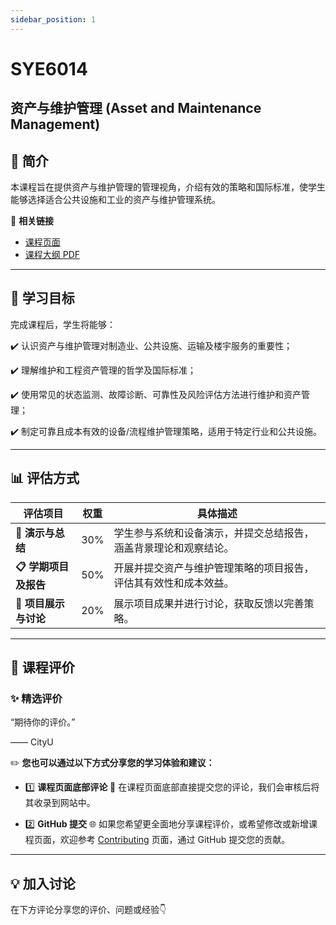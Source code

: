 ```yaml
---
sidebar_position: 1
---
```


# SYE6014
## 资产与维护管理 (Asset and Maintenance Management)

## **📘 简介**
本课程旨在提供资产与维护管理的管理视角，介绍有效的策略和国际标准，使学生能够选择适合公共设施和工业的资产与维护管理系统。

🔗 **相关链接**
- [课程页面](https://www.cityu.edu.hk/catalogue/pg/202526/course/SYE6014.htm)
- [课程大纲 PDF](https://www.cityu.edu.hk/catalogue/pg/202526/course/SYE6014.pdf)

---

## **🎯 学习目标**

完成课程后，学生将能够：

✔️ 认识资产与维护管理对制造业、公共设施、运输及楼宇服务的重要性；

✔️ 理解维护和工程资产管理的哲学及国际标准；

✔️ 使用常见的状态监测、故障诊断、可靠性及风险评估方法进行维护和资产管理；

✔️ 制定可靠且成本有效的设备/流程维护管理策略，适用于特定行业和公共设施。

---

## **📊 评估方式**

| **评估项目**                     | **权重** | **具体描述**                                                                                       |
|--------------------------------|---------|---------------------------------------------------------------------------------------------------|
| **📂 演示与总结**               | 30%      | 学生参与系统和设备演示，并提交总结报告，涵盖背景理论和观察结论。                                            |
| **📋 学期项目及报告**            | 50%      | 开展并提交资产与维护管理策略的项目报告，评估其有效性和成本效益。                                              |
| **📝 项目展示与讨论**            | 20%      | 展示项目成果并进行讨论，获取反馈以完善策略。                                                          |

---

## **💬 课程评价**

### ✨ **精选评价**
<div className={commentStyles.commentBox}>
    <p className={commentStyles.commentText}>
        “期待你的评价。”
    </p>
    <p className={commentStyles.commentAuthor}>—— CityU</p>
</div>

✏️ **您也可以通过以下方式分享您的学习体验和建议：**

- 1️⃣ **课程页面底部评论**
💬 在课程页面底部直接提交您的评论，我们会审核后将其收录到网站中。

- 2️⃣ **GitHub 提交**
🌐 如果您希望更全面地分享课程评价，或希望修改或新增课程页面，欢迎参考 [Contributing](/contributing) 页面，通过 GitHub 提交您的贡献。

---

## **💡 加入讨论**

在下方评论分享您的评价、问题或经验👇
<Utterances />